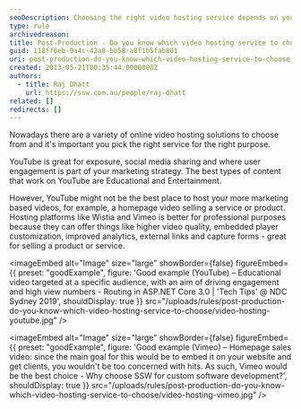 ```yaml
---
seoDescription: Choosing the right video hosting service depends on your marketing strategy and goals, with YouTube suitable for exposure and user engagement, while Wistia and Vimeo are better suited for professional purposes.
type: rule
archivedreason:
title: Post-Production - Do you know which video hosting service to choose?
guid: 118ff6eb-9a4c-42a8-bb58-a8f1b5fab801
uri: post-production-do-you-know-which-video-hosting-service-to-choose
created: 2013-05-21T00:35:44.0000000Z
authors:
  - title: Raj Dhatt
    url: https://ssw.com.au/people/raj-dhatt
related: []
redirects: []
---
```


Nowadays there are a variety of online video hosting solutions to choose from and it's important you pick the right service for the right purpose.

YouTube is great for exposure, social media sharing and where user engagement is part of your marketing strategy. The best types of content that work on YouTube are Educational and Entertainment.

However, YouTube might not be the best place to host your more marketing based videos, for example, a homepage video selling a service or product.
Hosting platforms like Wistia and Vimeo is better for professional purposes because they can offer things like higher video quality, embedded player customization, improved analytics, external links and capture forms - great for selling a product or service.

<imageEmbed
  alt="Image"
  size="large"
  showBorder={false}
  figureEmbed={{
    preset: "goodExample",
    figure: 'Good example (YouTube) – Educational video targeted at a specific audience, with an aim of driving engagement and high view numbers - Routing in ASP.NET Core 3.0 | \'Tech Tips\' @ NDC Sydney 2019',
    shouldDisplay: true
  }}
  src="/uploads/rules/post-production-do-you-know-which-video-hosting-service-to-choose/video-hosting-youtube.jpg"
/>

<imageEmbed
  alt="Image"
  size="large"
  showBorder={false}
  figureEmbed={{
    preset: "goodExample",
    figure: 'Good example (Vimeo) – Homepage sales video: since the main goal for this would be to embed it on your website and get clients, you wouldn\'t be too concerned with hits. As such, Vimeo would be the best choice - Why choose SSW for custom software development?',
    shouldDisplay: true
  }}
  src="/uploads/rules/post-production-do-you-know-which-video-hosting-service-to-choose/video-hosting-vimeo.jpg"
/>